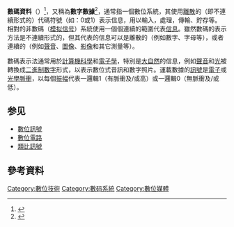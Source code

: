 {{Redirect|數位|數學中的數位|數位 (數學)}}
{{NoteTA
|G1 = IT
|G2 = Communication
|1=zh-cn:数码; zh-tw:數位; zh-hk:數碼;
}}
{{各地中文名
|cn = 数码、数字
|tw = 數位
|hk = 數碼
|}}

'''數碼資料'''（{{lang-en|digital data}}）<ref>{{Cite web |url=http://terms.naer.edu.tw/detail/1276824/ |title=存档副本 |access-date=2021-04-28 |archive-date=2020-12-02 |archive-url=https://web.archive.org/web/20201202154620/http://terms.naer.edu.tw/detail/1276824/ |dead-url=no }}</ref>，又稱為'''數字數據'''<ref>{{Cite web |url=https://www.termonline.cn/search?k=digital%20data&r= |title=存档副本 |access-date=2021-04-28 |archive-date=2021-04-28 |archive-url=https://web.archive.org/web/20210428155548/https://www.termonline.cn/search?k=digital%20data&r= |dead-url=no }}</ref>，通常指一個數位系統，其使用[[離散|離散]]的（即不連續形式的）代碼符號（如：0或1）表示信息，用以輸入，處理，傳輸、貯存等。相對的非數碼（[[模拟信号|模拟信号]]）系統使用一個個連續的範圍代表[[信息|信息]]。雖然數碼的表示方法是不連續形式的，但其代表的信息可以是離散的（例如數字、字母等），或者連續的（例如[[聲音|聲音]]、[[圖像|圖像]]、[[影像|影像]]和其它測量等）。

數碼表示法通常用於[[計算機科學|計算機科學]]和[[電子學|電子學]]，特別是[[大自然|大自然]]的信息，例如[[聲音|聲音]]和[[光|光]]被轉換成[[二進制|二進制]][[數字|數字]]形式，以表示數位式音訊和數字照片。運載數據的[[訊號|訊號]]是[[電子|電子]]或[[光學脈衝|光學脈衝]]，以每個[[振幅|振幅]]代表一邏輯1（有脈衝及/或高）或一邏輯0（無脈衝及/或低）。

== 参见 ==
* [[數位訊號|數位訊號]]
* [[數位電路|數位電路]]
* [[類比訊號|類比訊號]]
== 參考資料 ==
{{reflist}}

{{数字系统}}

[[Category:數位技術|Category:數位技術]]
[[Category:數码系統|Category:數码系統]]
[[Category:數位媒體|Category:數位媒體]]